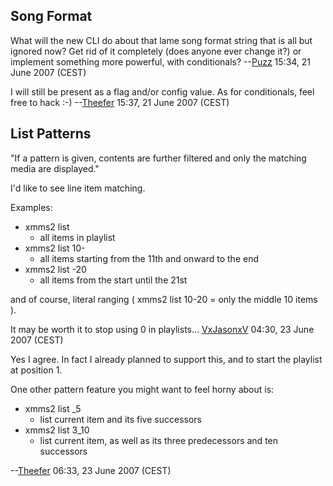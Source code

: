 == Song Format ==
What will the new CLI do about that lame song format string that is all but ignored now? Get rid of it completely (does anyone ever change it?) or implement something more powerful, with conditionals?
--[[User:Puzzles|Puzz]] 15:34, 21 June 2007 (CEST)

I will still be present as a flag and/or config value. As for conditionals, feel free to hack :-)
--[[User:Theefer|Theefer]] 15:37, 21 June 2007 (CEST)

== List Patterns ==

"If a pattern is given, contents are further filtered and only the matching media are displayed."

I'd like to see line item matching.

Examples:
* xmms2 list
** all items in playlist
* xmms2 list 10-
** all items starting from the 11th and onward to the end
* xmms2 list -20
** all items from the start until the 21st

and of course, literal ranging ( xmms2 list 10-20 = only the middle 10 items ).

It may be worth it to stop using 0 in playlists... [[User:VxJasonxV|VxJasonxV]] 04:30, 23 June 2007 (CEST)


Yes I agree. In fact I already planned to support this, and to start the playlist at position 1.

One other pattern feature you might want to feel horny about is:

* xmms2 list _5
** list current item and its five successors
* xmms2 list 3_10
** list current item, as well as its three predecessors and ten successors

--[[User:Theefer|Theefer]] 06:33, 23 June 2007 (CEST)